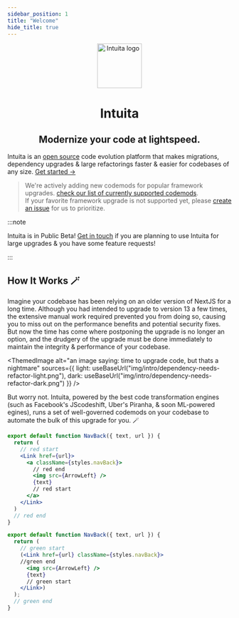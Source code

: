 ```yaml
---
sidebar_position: 1
title: "Welcome"
hide_title: true
---
```




<p align="center">
  <a href="https://intuita.io">
    <img src="/img/intuita-logo.png" height="100" alt="Intuita logo" />
  </a>
</p>
<h1 align="center">Intuita</h1>
<h2 align="center">Modernize your code at <span class="gradient-text">lightspeed</span>.</h2>

Intuita is an [open source](https://github.com/intuita-inc) code evolution platform that makes migrations, dependency upgrades & large refactorings faster & easier for codebases of any size. [Get started →](getting-started/getting-started-overview)


> We're actively adding new codemods for popular framework upgrades. [check our list of currently supported codemods](contributing/roadmap#currently-supported).<br />
> If your favorite framework upgrade is not supported yet, please [create an issue](https://github.com/intuita-inc/intuita-vscode-extension/issues/new) for us to prioritize.


:::note

Intuita is in Public Beta! [Get in touch](https://join.slack.com/t/intuita-inc/shared_invite/zt-1bjj5exxi-95yPfWi71HcO2p_sS5L2wA) if you are planning to use Intuita for large upgrades & you have some feature requests!

:::


## How It Works 🪄

Imagine your codebase has been relying on an older version of NextJS for a long time. Although you had intended to upgrade to version 13 a few times, the extensive manual work required prevented you from doing so, causing you to miss out on the performance benefits and potential security fixes. But now the time has come where postponing the upgrade is no longer an option, and the drudgery of the upgrade must be done immediately to maintain the integrity & performance of your codebase.

<ThemedImage
  alt="an image saying: time to upgrade code, but thats a nightmare"
  sources={{
    light: useBaseUrl("img/intro/dependency-needs-refactor-light.png"),
    dark: useBaseUrl("img/intro/dependency-needs-refactor-dark.png")
  }}
/>

But worry not. Intuita, powered by the best code transformation engines (such as Facebook's JScodeshift, Uber's Piranha, & soon ML-powered egines), runs a set of well-governed codemods on your codebase to automate the bulk of this upgrade for you. 🪄


<div class="flex-row">

<div class="flex-column">

```jsx  title="Before Change"
export default function NavBack({ text, url }) {
  return (
    // red start
    <Link href={url}>
      <a className={styles.navBack}>
        // red end
        <img src={ArrowLeft} />
        {text}
        // red start
      </a>
    </Link>
  )
  // red end
}
```

</div>

<div class="flex-column">

```jsx  title="After Change"
export default function NavBack({ text, url }) {
  return (
    // green start
    (<Link href={url} className={styles.navBack}>
    //green end
      <img src={ArrowLeft} />
      {text}
      // green start
    </Link>)
  );
  // green end
}
```

</div>
</div>


 
